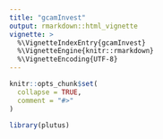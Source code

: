 ```yaml
---
title: "gcamInvest"
output: rmarkdown::html_vignette
vignette: >
  %\VignetteIndexEntry{gcamInvest}
  %\VignetteEngine{knitr::rmarkdown}
  %\VignetteEncoding{UTF-8}
---
```


```r
knitr::opts_chunk$set(
  collapse = TRUE,
  comment = "#>"
)
```

```r
library(plutus)
```
